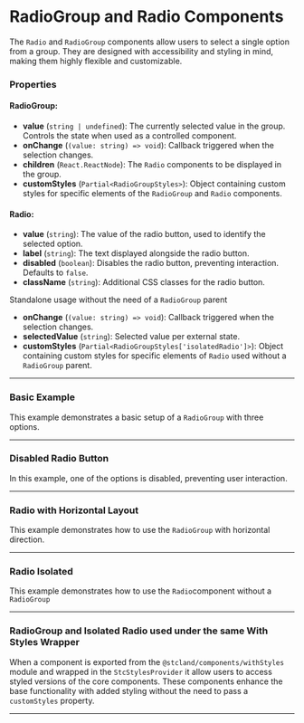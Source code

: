 
<Meta of={RadioStories} />

# RadioGroup and Radio Components

The `Radio` and `RadioGroup` components allow users to select a single option from a group. 
They are designed with accessibility and styling in mind, making them highly flexible and customizable.

### Properties

#### RadioGroup:
- **value** (`string | undefined`): The currently selected value in the group. Controls the state when used as a controlled component.
- **onChange** (`(value: string) => void`): Callback triggered when the selection changes.
- **children** (`React.ReactNode`): The `Radio` components to be displayed in the group.
- **customStyles** (`Partial<RadioGroupStyles>`): Object containing custom styles for specific elements of the `RadioGroup` and `Radio` components.

#### Radio:
- **value** (`string`): The value of the radio button, used to identify the selected option.
- **label** (`string`): The text displayed alongside the radio button.
- **disabled** (`boolean`): Disables the radio button, preventing interaction. Defaults to `false`.
- **className** (`string`): Additional CSS classes for the radio button.

Standalone usage without the need of a `RadioGroup` parent
- **onChange** (`(value: string) => void`): Callback triggered when the selection changes.
- **selectedValue** (`string`): Selected value per external state.
- **customStyles** (`Partial<RadioGroupStyles['isolatedRadio']>`): Object containing custom styles for specific elements of `Radio` used without a `RadioGroup` parent.

---

### Basic Example

This example demonstrates a basic setup of a `RadioGroup` with three options.

<Canvas of={RadioStories.Default} />

---

### Disabled Radio Button

In this example, one of the options is disabled, preventing user interaction.

<Canvas of={RadioStories.Disabled} />

---

### Radio with Horizontal Layout

This example demonstrates how to use the `RadioGroup` with horizontal direction.

<Canvas of={RadioStories.HorizontalLayout} />

---

### Radio Isolated

This example demonstrates how to use the `Radio`component without a `RadioGroup`

<Canvas of={RadioStories.IsolatedRadio} />

---

### RadioGroup and Isolated Radio used under the same With Styles Wrapper

When a component is exported from the `@stcland/components/withStyles` module and wrapped in the `StcStylesProvider` it allow 
users to access styled versions of the core components. These components enhance the base functionality with added styling without
the need to pass a `customStyles` property.

<Canvas of={RadioStories.WithCustomStyles} />

---
